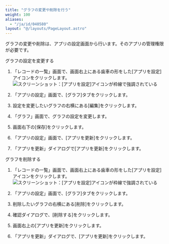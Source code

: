 ```yaml
---
title: "グラフの変更や削除を行う"
weight: 100
aliases:
  - "/ja/id/040580"
layout: "@/layouts/PageLayout.astro"
---
```




グラフの変更や削除は、アプリの設定画面から行います。そのアプリの管理権限が必要です。

<Heading id="report_edit_report_10">グラフの設定を変更する</Heading>
1. 「レコードの一覧」画面で、画面右上にある歯車の形をした[アプリを設定]アイコンをクリックします。  
   <Img src="/k/kintone/img/settings_new_icon.png" alt="スクリーンショット：[アプリを設定]アイコンが枠線で強調されている" />

1. 「アプリの設定」画面で、[グラフ]タブをクリックします。

1. 設定を変更したいグラフの右横にある[編集]をクリックします。

1. 「グラフ」画面で、グラフの設定を変更します。

1. 画面右下の[保存]をクリックします。

1. 「アプリの設定」画面で、[アプリを更新]をクリックします。

1. 「アプリを更新」ダイアログで[アプリを更新]をクリックします。

<Heading id="report_edit_report_20">グラフを削除する</Heading>
1. 「レコードの一覧」画面で、画面右上にある歯車の形をした[アプリを設定]アイコンをクリックします。  
   <Img src="/k/kintone/img/settings_new_icon.png" alt="スクリーンショット：[アプリを設定]アイコンが枠線で強調されている" />

1. 「アプリの設定」画面で、[グラフ]タブをクリックします。

1. 削除したいグラフの右横にある[削除]をクリックします。

1. 確認ダイアログで、[削除する]をクリックします。

1. 画面右上の[アプリを更新]をクリックします。

1. 「アプリを更新」ダイアログで、[アプリを更新]をクリックします。
